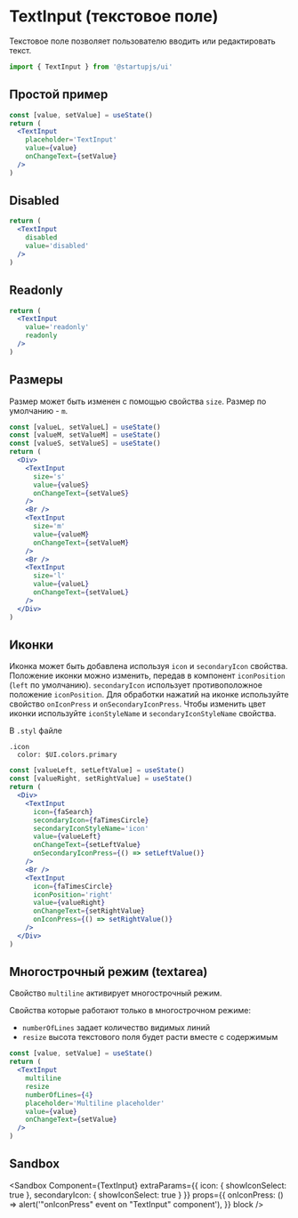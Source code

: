 
# TextInput (текстовое поле)

Текстовое поле позволяет пользователю вводить или редактировать текст.

```jsx
import { TextInput } from '@startupjs/ui'
```

## Простой пример

```jsx example
const [value, setValue] = useState()
return (
  <TextInput
    placeholder='TextInput'
    value={value}
    onChangeText={setValue}
  />
)
```

## Disabled

```jsx example
return (
  <TextInput
    disabled
    value='disabled'
  />
)
```

## Readonly

```jsx example
return (
  <TextInput
    value='readonly'
    readonly
  />
)
```

## Размеры

Размер может быть изменен с помощью свойства `size`. Размер по умолчанию - `m`.

```jsx example
const [valueL, setValueL] = useState()
const [valueM, setValueM] = useState()
const [valueS, setValueS] = useState()
return (
  <Div>
    <TextInput
      size='s'
      value={valueS}
      onChangeText={setValueS}
    />
    <Br />
    <TextInput
      size='m'
      value={valueM}
      onChangeText={setValueM}
    />
    <Br />
    <TextInput
      size='l'
      value={valueL}
      onChangeText={setValueL}
    />
  </Div>
)
```

## Иконки

Иконка может быть добавлена используя `icon` и `secondaryIcon` свойства. Положение иконки можно изменить, передав в компонент `iconPosition` (`left` по умолчанию). `secondaryIcon` использует противоположное положение `iconPosition`. Для обработки нажатий на иконке используйте свойство `onIconPress` и `onSecondaryIconPress`. Чтобы изменить цвет иконки используйте `iconStyleName` и `secondaryIconStyleName` свойства.

В `.styl` файле
```stylus
.icon
  color: $UI.colors.primary
```

```jsx example
const [valueLeft, setLeftValue] = useState()
const [valueRight, setRightValue] = useState()
return (
  <Div>
    <TextInput
      icon={faSearch}
      secondaryIcon={faTimesCircle}
      secondaryIconStyleName='icon'
      value={valueLeft}
      onChangeText={setLeftValue}
      onSecondaryIconPress={() => setLeftValue()}
    />
    <Br />
    <TextInput
      icon={faTimesCircle}
      iconPosition='right'
      value={valueRight}
      onChangeText={setRightValue}
      onIconPress={() => setRightValue()}
    />
  </Div>
)
```

## Многострочный режим (textarea)

Свойство `multiline` активирует многострочный режим.

Свойства которые работают только в многострочном режиме:
- `numberOfLines` задает количество видимых линий
- `resize` высота текстового поля будет расти вместе с содержимым

```jsx example
const [value, setValue] = useState()
return (
  <TextInput
    multiline
    resize
    numberOfLines={4}
    placeholder='Multiline placeholder'
    value={value}
    onChangeText={setValue}
  />
)
```

## Sandbox

<Sandbox
  Component={TextInput}
  extraParams={{
    icon: { showIconSelect: true },
    secondaryIcon: { showIconSelect: true }
  }}
  props={{
    onIconPress: () => alert('"onIconPress" event on "TextInput" component'),
  }}
  block
/>
